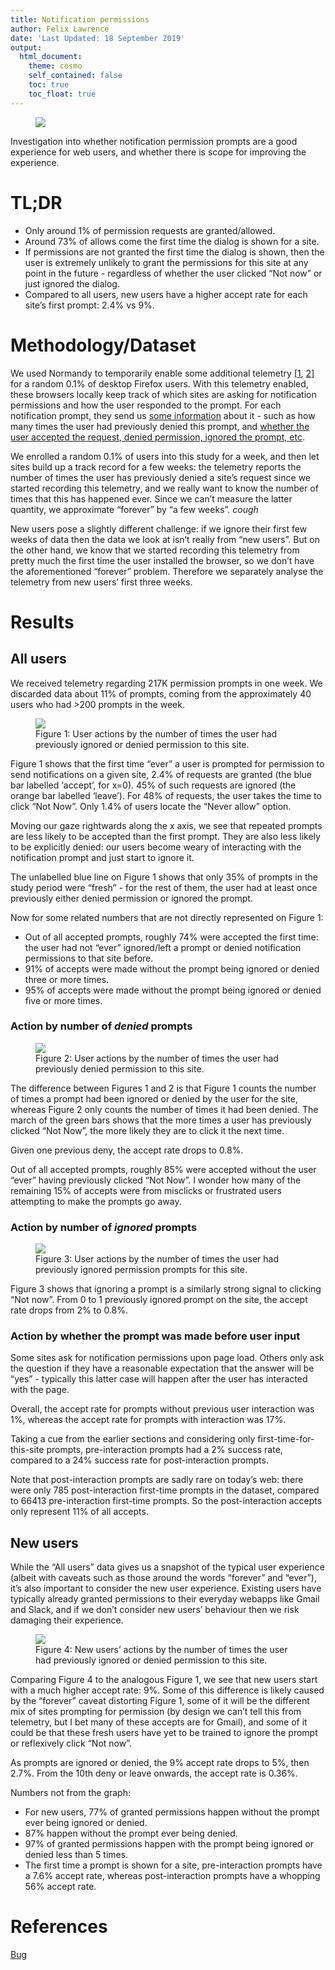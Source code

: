 ```yaml
---
title: Notification permissions
author: Felix Lawrence
date: 'Last Updated: 18 September 2019'
output:
  html_document:
    theme: cosmo
    self_contained: false
    toc: true
    toc_float: true
---
```


<figure><img src="screenshot.png"></figure>

Investigation into whether notification permission prompts are a good experience for web users, and whether there is scope for improving the experience.

# TL;DR

* Only around 1% of permission requests are granted/allowed.
* Around 73% of allows come the first time the dialog is shown for a site.
* If permissions are not granted the first time the dialog is shown, then the user is extremely unlikely to grant the permissions for this site at any point in the future - regardless of whether the user clicked "Not now" or just ignored the dialog.
* Compared to all users, new users have a higher accept rate for each site's first prompt: 2.4% vs 9%.

# Methodology/Dataset
We used Normandy to temporarily enable some additional telemetry [[1](https://telemetry.mozilla.org/probe-dictionary/?search=permissionprompt&detailView=event%2Fsecurity.ui.permissionprompt.show%23show), [2](https://telemetry.mozilla.org/probe-dictionary/?search=permissionprompt&detailView=event%2Fsecurity.ui.permissionprompt.accept%23remove)] for a random 0.1% of desktop Firefox users. With this telemetry enabled, these browsers locally keep track of which sites are asking for notification permissions and how the user responded to the prompt. For each notification prompt, they send us [some information](https://telemetry.mozilla.org/probe-dictionary/?search=permissionprompt&detailView=event%2Fsecurity.ui.permissionprompt.show%23show) about it - such as how many times the user had previously denied this prompt, and [whether the user accepted the request, denied permission, ignored the prompt, etc](https://telemetry.mozilla.org/probe-dictionary/?search=permissionprompt&detailView=event%2Fsecurity.ui.permissionprompt.accept%23remove).

We enrolled a random 0.1% of users into this study for a week, and then let sites build up a track record for a few weeks: the telemetry reports the number of times the user has previously denied a site’s request since we started recording this telemetry, and we really want to know the number of times that this has happened ever. Since we can’t measure the latter quantity, we approximate "forever" by "a few weeks". *cough*

New users pose a slightly different challenge: if we ignore their first few weeks of data then the data we look at isn’t really from "new users". But on the other hand, we know that we started recording this telemetry from pretty much the first time the user installed the browser, so we don’t have the aforementioned "forever" problem. Therefore we separately analyse the telemetry from new users’ first three weeks.

# Results

## All users
We received telemetry regarding 217K permission prompts in one week. We discarded data about 11% of prompts, coming from the approximately 40 users who had >200 prompts in the week.

<figure><img src="left_or_denied.png">
    <figcaption>Figure 1: User actions by the number of times the user had previously ignored or denied permission to this site.</figcaption>
</figure>

Figure 1 shows that the first time "ever" a user is prompted for permission to send notifications on a given site, 2.4% of requests are granted (the blue bar labelled 'accept', for x=0). 45% of such requests are ignored (the orange bar labelled 'leave'). For 48% of requests, the user takes the time to click "Not Now". Only 1.4% of users locate the "Never allow" option.

Moving our gaze rightwards along the x axis, we see that repeated prompts are less likely to be accepted than the first prompt. They are also less likely to be explicitly denied: our users become weary of interacting with the notification prompt and just start to ignore it.

The unlabelled blue line on Figure 1 shows that only 35% of prompts in the study period were "fresh" - for the rest of them, the user had at least once previously either denied permission or ignored the prompt.

Now for some related numbers that are not directly represented on Figure 1:

* Out of all accepted prompts, roughly 74% were accepted the first time: the user had not "ever" ignored/left a prompt or denied notification permissions to that site before.
* 91% of accepts were made without the prompt being ignored or denied three or more times.
* 95% of accepts were made without the prompt being ignored or denied five or more times.

### Action by number of _denied_ prompts

<figure><img src="denied.png">
    <figcaption>Figure 2: User actions by the number of times the user had previously denied permission to this site.</figcaption>
</figure>

The difference between Figures 1 and 2 is that Figure 1 counts the number of times a prompt had been ignored or denied by the user for the site, whereas Figure 2 only counts the number of times it had been denied. The march of the green bars shows that the more times a user has previously clicked "Not Now", the more likely they are to click it the next time.

Given one previous deny, the accept rate drops to 0.8%.

Out of all accepted prompts, roughly 85% were accepted without the user "ever" having previously clicked "Not Now". I wonder how many of the remaining 15% of accepts were from misclicks or frustrated users attempting to make the prompts go away.

### Action by number of _ignored_ prompts

<figure><img src="left.png">
    <figcaption>Figure 3: User actions by the number of times the user had previously ignored permission prompts for this site.</figcaption>
</figure>

Figure 3 shows that ignoring a prompt is a similarly strong signal to clicking "Not now". From 0 to 1 previously ignored prompt on the site, the accept rate drops from 2% to 0.8%.

### Action by whether the prompt was made before user input

Some sites ask for notification permissions upon page load. Others only ask the question if they have a reasonable expectation that the answer will be "yes" - typically this latter case will happen after the user has interacted with the page.

Overall, the accept rate for prompts without previous user interaction was 1%, whereas the accept rate for prompts with interaction was 17%.

Taking a cue from the earlier sections and considering only first-time-for-this-site prompts, pre-interaction prompts had a 2% success rate, compared to a 24% success rate for post-interaction prompts.

Note that post-interaction prompts are sadly rare on today’s web: there were only 785 post-interaction first-time prompts in the dataset, compared to 66413 pre-interaction first-time prompts. So the post-interaction accepts only represent 11% of all accepts.

## New users

While the "All users" data gives us a snapshot of the typical user experience (albeit with caveats such as those around the words "forever" and "ever"), it’s also important to consider the new user experience. Existing users have typically already granted permissions to their everyday webapps like Gmail and Slack, and if we don’t consider new users’ behaviour then we risk damaging their experience.

<figure><img src="new_left_or_denied.png">
    <figcaption>Figure 4: New users' actions by the number of times the user had previously ignored or denied permission to this site.</figcaption>
</figure>

Comparing Figure 4 to the analogous Figure 1, we see that new users start with a much higher accept rate: 9%. Some of this difference is likely caused by the "forever" caveat distorting Figure 1, some of it will be the different mix of sites prompting for permission (by design we can’t tell this from telemetry, but I bet many of these accepts are for Gmail), and some of it could be that these fresh users have yet to be trained to ignore the prompt or reflexively click "Not now".

As prompts are ignored or denied, the 9% accept rate drops to 5%, then 2.7%. From the 10th deny or leave onwards, the accept rate is 0.36%.

Numbers not from the graph:

* For new users, 77% of granted permissions happen without the prompt ever being ignored or denied.
* 87% happen without the prompt ever being denied.
* 97% of granted permissions happen with the prompt being ignored or denied less than 5 times.
* The first time a prompt is shown for a site, pre-interaction prompts have a 7.6% accept rate, whereas post-interaction prompts have a whopping 56% accept rate.

# References
[Bug](https://bugzilla.mozilla.org/show_bug.cgi?id=1540808)
